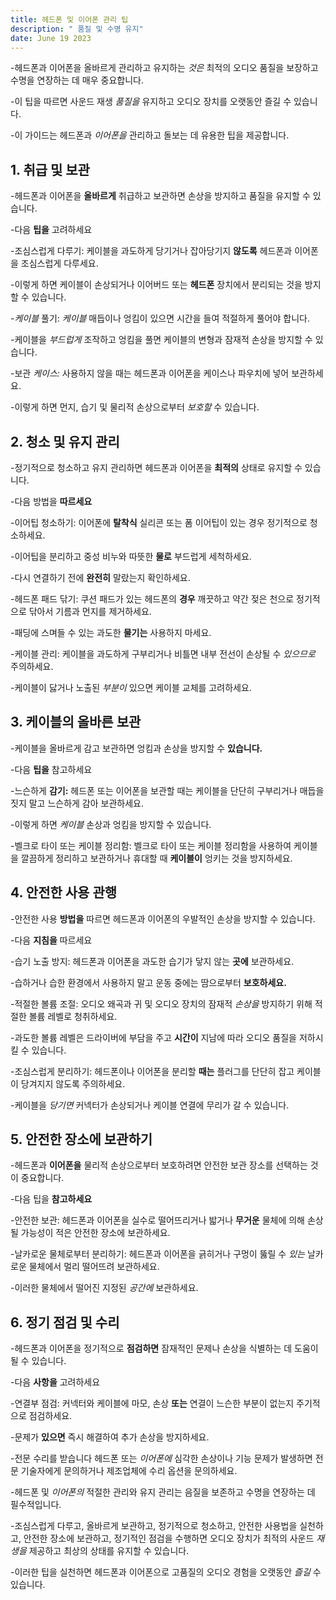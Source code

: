 ```yaml
---
title: 헤드폰 및 이어폰 관리 팁
description: " 품질 및 수명 유지"
date: June 19 2023
---
```


-헤드폰과 이어폰을 올바르게 관리하고 유지하는 _것은_ 최적의 오디오 품질을 보장하고 수명을 연장하는 데 매우 중요합니다. 


-이 팁을 따르면 사운드 재생 _품질을_ 유지하고 오디오 장치를 오랫동안 즐길 수 있습니다. 


-이 가이드는 헤드폰과 _이어폰을_ 관리하고 돌보는 데 유용한 팁을 제공합니다.

## 1. 취급 및 보관
-헤드폰과 이어폰을 **올바르게** 취급하고 보관하면 손상을 방지하고 품질을 유지할 수 있습니다. 


-다음 **팁을** 고려하세요

-조심스럽게 다루기: 케이블을 과도하게 당기거나 잡아당기지 **않도록** 헤드폰과 이어폰을 조심스럽게 다루세요. 


-이렇게 하면 케이블이 손상되거나 이어버드 또는 **헤드폰** 장치에서 분리되는 것을 방지할 수 있습니다.

-_케이블_ 풀기: _케이블_ 매듭이나 엉킴이 있으면 시간을 들여 적절하게 풀어야 합니다. 


-케이블을 _부드럽게_ 조작하고 엉킴을 풀면 케이블의 변형과 잠재적 손상을 방지할 수 있습니다.

-보관 _케이스:_ 사용하지 않을 때는 헤드폰과 이어폰을 케이스나 파우치에 넣어 보관하세요. 


-이렇게 하면 먼지, 습기 및 물리적 손상으로부터 _보호할_ 수 있습니다.

## 2. 청소 및 유지 관리
-정기적으로 청소하고 유지 관리하면 헤드폰과 이어폰을 **최적의** 상태로 유지할 수 있습니다. 


-다음 방법을 **따르세요**

-이어팁 청소하기: 이어폰에 **탈착식** 실리콘 또는 폼 이어팁이 있는 경우 정기적으로 청소하세요. 


-이어팁을 분리하고 중성 비누와 따뜻한 **물로** 부드럽게 세척하세요. 


-다시 연결하기 전에 **완전히** 말랐는지 확인하세요.

-헤드폰 패드 닦기: 쿠션 패드가 있는 헤드폰의 **경우** 깨끗하고 약간 젖은 천으로 정기적으로 닦아서 기름과 먼지를 제거하세요. 


-패딩에 스며들 수 있는 과도한 **물기는** 사용하지 마세요.

-케이블 관리: 케이블을 과도하게 구부리거나 비틀면 내부 전선이 손상될 수 _있으므로_ 주의하세요. 


-케이블이 닳거나 노출된 _부분이_ 있으면 케이블 교체를 고려하세요.

## 3. 케이블의 올바른 보관
-케이블을 올바르게 감고 보관하면 엉킴과 손상을 방지할 수 **있습니다.** 

-다음 **팁을** 참고하세요

-느슨하게 **감기:** 헤드폰 또는 이어폰을 보관할 때는 케이블을 단단히 구부리거나 매듭을 짓지 말고 느슨하게 감아 보관하세요. 


-이렇게 하면 _케이블_ 손상과 엉킴을 방지할 수 있습니다.

-벨크로 타이 또는 케이블 정리함: 벨크로 타이 또는 케이블 정리함을 사용하여 케이블을 깔끔하게 정리하고 보관하거나 휴대할 때 **케이블이** 엉키는 것을 방지하세요.

## 4. 안전한 사용 관행
-안전한 사용 **방법을** 따르면 헤드폰과 이어폰의 우발적인 손상을 방지할 수 있습니다. 


-다음 **지침을** 따르세요

-습기 노출 방지: 헤드폰과 이어폰을 과도한 습기가 닿지 않는 **곳에** 보관하세요. 


-습하거나 습한 환경에서 사용하지 말고 운동 중에는 땀으로부터 **보호하세요.**

-적절한 볼륨 조절: 오디오 왜곡과 귀 및 오디오 장치의 잠재적 _손상을_ 방지하기 위해 적절한 볼륨 레벨로 청취하세요. 


-과도한 볼륨 레벨은 드라이버에 부담을 주고 **시간이** 지남에 따라 오디오 품질을 저하시킬 수 있습니다.

-조심스럽게 분리하기: 헤드폰이나 이어폰을 분리할 **때는** 플러그를 단단히 잡고 케이블이 당겨지지 않도록 주의하세요. 


-케이블을 _당기면_ 커넥터가 손상되거나 케이블 연결에 무리가 갈 수 있습니다.

## 5. 안전한 장소에 보관하기
-헤드폰과 **이어폰을** 물리적 손상으로부터 보호하려면 안전한 보관 장소를 선택하는 것이 중요합니다. 


-다음 팁을 **참고하세요**

-안전한 보관: 헤드폰과 이어폰을 실수로 떨어뜨리거나 밟거나 **무거운** 물체에 의해 손상될 가능성이 적은 안전한 장소에 보관하세요.

-날카로운 물체로부터 분리하기: 헤드폰과 이어폰을 긁히거나 구멍이 뚫릴 수 _있는_ 날카로운 물체에서 멀리 떨어뜨려 보관하세요. 


-이러한 물체에서 떨어진 지정된 _공간에_ 보관하세요.

## 6. 정기 점검 및 수리
-헤드폰과 이어폰을 정기적으로 **점검하면** 잠재적인 문제나 손상을 식별하는 데 도움이 될 수 있습니다. 


-다음 **사항을** 고려하세요

-연결부 점검: 커넥터와 케이블에 마모, 손상 **또는** 연결이 느슨한 부분이 없는지 주기적으로 점검하세요. 


-문제가 **있으면** 즉시 해결하여 추가 손상을 방지하세요.

-전문 수리를 받습니다 헤드폰 또는 _이어폰에_ 심각한 손상이나 기능 문제가 발생하면 전문 기술자에게 문의하거나 제조업체에 수리 옵션을 문의하세요.

-헤드폰 및 _이어폰의_ 적절한 관리와 유지 관리는 음질을 보존하고 수명을 연장하는 데 필수적입니다. 


-조심스럽게 다루고, 올바르게 보관하고, 정기적으로 청소하고, 안전한 사용법을 실천하고, 안전한 장소에 보관하고, 정기적인 점검을 수행하면 오디오 장치가 최적의 사운드 _재생을_ 제공하고 최상의 상태를 유지할 수 있습니다. 


-이러한 팁을 실천하면 헤드폰과 이어폰으로 고품질의 오디오 경험을 오랫동안 _즐길_ 수 있습니다.